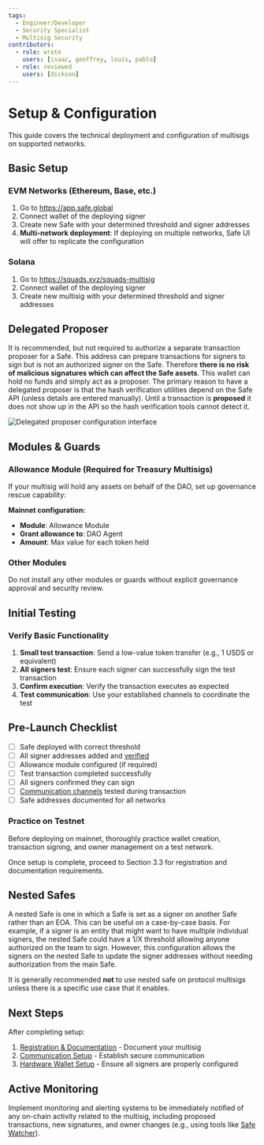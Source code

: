 ```yaml
---
tags:
  - Engineer/Developer
  - Security Specialist
  - Multisig Security
contributors:
  - role: wrote
    users: [isaac, geoffrey, louis, pablo]
  - role: reviewed
    users: [dickson]
---
```



<TagProvider>
<TagFilter />

# Setup & Configuration

<TagList tags={frontmatter.tags} />
<AttributionList contributors={frontmatter.contributors} />

This guide covers the technical deployment and configuration of multisigs on supported networks.

## Basic Setup

### EVM Networks (Ethereum, Base, etc.)

1. Go to https://app.safe.global
2. Connect wallet of the deploying signer
3. Create new Safe with your determined threshold and signer addresses
4. **Multi-network deployment**: If deploying on multiple networks, Safe UI will offer to replicate the configuration

### Solana

1. Go to https://squads.xyz/squads-multisig
2. Connect wallet of the deploying signer
3. Create new multisig with your determined threshold and signer addresses

## Delegated Proposer

It is recommended, but not required to authorize a separate transaction proposer for a Safe. This address can prepare transactions for signers to sign but is not an authorized signer on the Safe. Therefore **there is no risk of malicious signatures which can affect the Safe assets**. This wallet can hold no funds and simply act as a proposer. The primary reason to have a delegated proposer is that the hash verification utilities depend on the Safe API (unless details are entered manually). Until a transaction is **proposed** it does not show up in the API so the hash verification tools cannot detect it.

![Delegated proposer configuration interface](./assets/delegated-proposer-configuration-interface.png)

## Modules & Guards

### Allowance Module (Required for Treasury Multisigs)

If your multisig will hold any assets on behalf of the DAO, set up governance rescue capability:

**Mainnet configuration:**
- **Module**: Allowance Module
- **Grant allowance to**: DAO Agent 
- **Amount**: Max value for each token held

### Other Modules

Do not install any other modules or guards without explicit governance approval and security review.

## Initial Testing

### Verify Basic Functionality

1. **Small test transaction**: Send a low-value token transfer (e.g., 1 USDS or equivalent)
2. **All signers test**: Ensure each signer can successfully sign the test transaction
3. **Confirm execution**: Verify the transaction executes as expected
4. **Test communication**: Use your established channels to coordinate the test

## Pre-Launch Checklist

- [ ] Safe deployed with correct threshold
- [ ] All signer addresses added and [verified](/multisig-for-protocols/registration-and-documentation.md#signer-verification-process)
- [ ] Allowance module configured (if required)
- [ ] Test transaction completed successfully
- [ ] All signers confirmed they can sign
- [ ] [Communication channels](/multisig-for-protocols/communication-setup) tested during transaction
- [ ] Safe addresses documented for all networks

### Practice on Testnet

Before deploying on mainnet, thoroughly practice wallet creation, transaction signing, and owner management on a test network.

Once setup is complete, proceed to Section 3.3 for registration and documentation requirements.

## Nested Safes

A nested Safe is one in which a Safe is set as a signer on another Safe rather than an EOA. This can be useful on a case-by-case basis. For example, if a signer is an entity that might want to have multiple individual signers, the nested Safe could have a 1/X threshold allowing anyone authorized on the team to sign. However, this configuration allows the signers on the nested Safe to update the signer addresses without needing authorization from the main Safe.

It is generally recommended **not** to use nested safe on protocol multisigs unless there is a specific use case that it enables.

## Next Steps

After completing setup:
1. [Registration & Documentation](/multisig-for-protocols/registration-and-documentation) - Document your multisig
2. [Communication Setup](/multisig-for-protocols/communication-setup) - Establish secure communication
3. [Hardware Wallet Setup](/multisig-for-protocols/hardware-wallet-setup) - Ensure all signers are properly configured

## Active Monitoring

Implement monitoring and alerting systems to be immediately notified of any on-chain activity related to the multisig, including proposed transactions, new signatures, and owner changes (e.g., using tools like [Safe Watcher](https://github.com/Gearbox-protocol/safe-watcher)).

</TagProvider>
<ContributeFooter />
